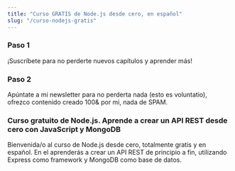 ```yaml
---
title: "Curso GRATIS de Node.js desde cero, en español"
slug: "/curso-nodejs-gratis"
---
```



### Paso 1
¡Suscríbete para no perderte nuevos capítulos y aprender más!

<script src="https://apis.google.com/js/platform.js"></script>
<div class="ytsubscribe" data-channelid="UCJgGc8pQO1lv04VXrBxA_Hg" data-layout="default" data-theme="default" data-count="default"></div>

### Paso 2
Apúntate a mi newsletter para no perderta nada (esto es voluntatio), ofrezco contenido creado 100& por mi, nada de SPAM.

### Curso gratuito de Node.js. Aprende a crear un API REST desde cero con JavaScript y MongoDB
Bienvenida/o al curso de Node.js desde cero, totalmente gratis y en español. En el aprenderás a crear un API REST de principio a fin, utilizando Express como framework y MongoDB como base de datos.